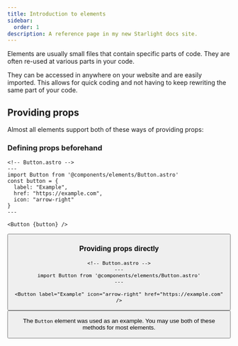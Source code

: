 ```yaml
---
title: Introduction to elements
sidebar:
  order: 1
description: A reference page in my new Starlight docs site.
---
```



Elements are usually small files that contain specific parts of code. They are often re-used at various parts in your code.

They can be accessed in anywhere on your website and are easily imported. 
This allows for quick coding and not having to keep rewriting the same part of your code.

## Providing props

Almost all elements support both of these ways of providing props:

### Defining props beforehand

```astro
<!-- Button.astro -->
---
import Button from '@components/elements/Button.astro'
const button = {
  label: "Example",
  href: "https://example.com",
  icon: "arrow-right"
}
---

<Button {button} />
```

<Showcase>
  <Button text="Example" icon="arrow-right" href="https://example.com" />
</Showcase>

### Providing props directly

```astro
<!-- Button.astro -->
---
import Button from '@components/elements/Button.astro'
---

<Button label="Example" icon="arrow-right" href="https://example.com" />
```

<Showcase>
  <Button text="Example" icon="arrow-right" href="https://example.com" />
</Showcase>

The `Button` element was used as an example. You may use both of these methods for most elements.
